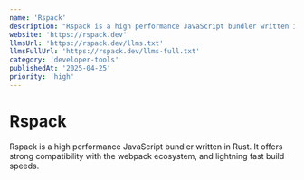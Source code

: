 ```yaml
---
name: 'Rspack'
description: "Rspack is a high performance JavaScript bundler written in Rust. It offers strong compatibility with the webpack ecosystem, and lightning fast build speeds."
website: 'https://rspack.dev'
llmsUrl: 'https://rspack.dev/llms.txt'
llmsFullUrl: 'https://rspack.dev/llms-full.txt'
category: 'developer-tools'
publishedAt: '2025-04-25'
priority: 'high'
---
```


# Rspack

Rspack is a high performance JavaScript bundler written in Rust. It offers strong compatibility with the webpack ecosystem, and lightning fast build speeds.
